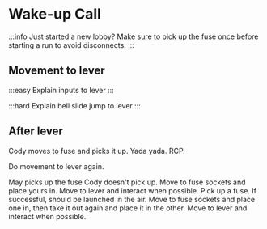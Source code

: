 
# Wake-up Call 

:::info
Just started a new lobby? Make sure to pick up the fuse once before starting a run to avoid disconnects.
:::

## Movement to lever

:::easy
Explain inputs to lever
:::

:::hard
Explain bell slide jump to lever
:::

## After lever

<Cody>
Cody moves to fuse and picks it up. Yada yada. RCP.
</Cody>

Do movement to lever again.

<Table>
<May>
May picks up the fuse Cody doesn't pick up. Move to fuse sockets and place yours in. Move to lever and interact when possible.
</May>
<Cody>
Pick up a fuse. If successful, should be launched in the air. Move to fuse sockets and place one in, then take it out again and place it in the other. Move to lever and interact when possible.
</Cody>
</Table>